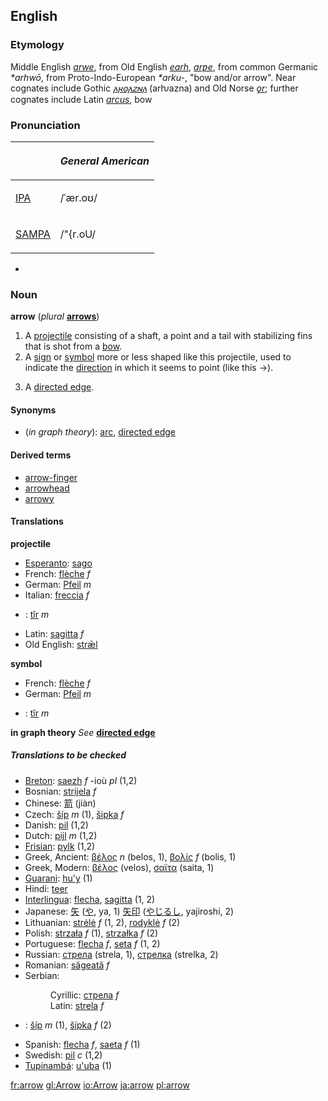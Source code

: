 ==English==
===Etymology===
Middle English ''[[arwe]]'', from Old English ''[[earh]]'', ''[[arƿe]]'', from common Germanic ''*arhwō'', from Proto-Indo-European ''*arku-'', "bow and/or arrow".  Near cognates include Gothic ''[[𐌰𐍂𐍈𐌰𐌶𐌽𐌰]]'' (arƕazna) and Old Norse ''[[ǫr]]''; further cognates include Latin ''[[arcus]]'', bow 

===Pronunciation===
{| border=1 cellpadding=5
! !! ''General American'' 
|-
| [[IPA]] || /ˈær.oʊ/
|- 
| [[SAMPA]] || /"{r.oU/
|}
*{{audio|en-us-arrow.ogg|Audio (US)}}

===Noun===
'''arrow''' (''plural'' '''[[arrows]]''')
#A [[projectile]] consisting of a shaft, a point and a tail with stabilizing fins that is shot from a [[bow]].
#A [[sign]] or [[symbol]] more or less shaped like this projectile, used to indicate the [[direction]] in which it seems to point (like this <math>\to</math>).
#{{graphtheory}} A [[directed edge]].

====Synonyms====
*(''in graph theory''): [[arc]], [[directed edge]]

====Derived terms====
*[[arrow-finger]]
*[[arrowhead]]
*[[arrowy]]

====Translations====

'''projectile'''
{{top}}
*[[Esperanto]]: [[sago]]
*French: [[flèche]] ''f''
*German: [[Pfeil]] ''m''
*Italian: [[freccia]] ''f''
{{mid}}
*{{ku}}: [[tîr]] ''m''
*Latin: [[sagitta]] ''f''
*Old English: [[stræl|strǣl]]
{{bottom}}

'''symbol'''
{{top}}
*French: [[flèche]] ''f''
*German: [[Pfeil]] ''m''
{{mid}}
*{{ku}}: [[tîr]] ''m''
{{bottom}}

'''in graph theory'''
''See'' '''[[directed edge]]'''

=====Translations to be checked=====
<!--Remove this section once all of the translations below have been moved into the tables above.-->
{{checktrans}}

*[[Breton]]: [[saezh]] ''f'' -ioù ''pl'' (1,2)
*Bosnian: [[strijela]] ''f''
*Chinese: [[箭]] (jiàn)
*Czech: [[šíp]]  ''m'' (1), [[šipka]]  ''f'' 
*Danish: [[pil]] (1,2)
*Dutch: [[pijl]] ''m'' (1,2)
*[[Frisian]]: [[pylk]] (1,2)
*Greek, Ancient: [[βέλος]] ''n'' (belos, 1), [[βολίς]] ''f'' (bolis, 1)
*Greek, Modern: [[βέλος]] (velos), [[σαϊτα]] (saita, 1)
*[[Guarani]]: [[hu'y]] (1)
*Hindi: [[teer]]
*[[Interlingua]]: [[flecha]], [[sagitta]] (1, 2)
*Japanese: [[矢]] ([[や]], ya, 1) [[矢印]] ([[やじるし]], yajiroshi, 2)
*Lithuanian: [[strėlė]] ''f'' (1, 2), [[rodyklė]] ''f'' (2)
*Polish: [[strzała]] ''f'' (1), [[strzałka]] ''f'' (2)
*Portuguese: [[flecha]] ''f'', [[seta]] ''f'' (1, 2)
*Russian: [[стрела]] (strela, 1), [[стрелка]] (strelka, 2)
*Romanian: [[săgeată]] ''f''
*Serbian:
*:Cyrillic: [[стрела]] ''f''
*:Latin: [[strela]] ''f''
*{{sk}}: [[šíp#Slovak|šíp]] ''m'' (1), [[šípka#Slovak|šípka]] ''f'' (2)
*Spanish: [[flecha]] ''f'', [[saeta]] ''f'' (1)
*Swedish: [[pil]] ''c'' (1,2)
*[[Tupinambá]]: [[u'uba]] (1)

[[fr:arrow]]
[[gl:Arrow]]
[[io:Arrow]]
[[ja:arrow]]
[[pl:arrow]]